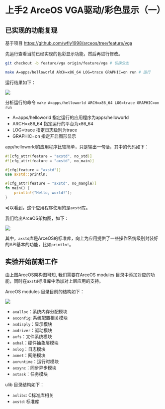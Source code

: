 # 上手2 ArceOS VGA驱动/彩色显示（一）

## 已实现的功能复现

基于项目 https://github.com/wfly1998/arceos/tree/feature/vga

先运行查看当前已经实现的色彩显示功能，然后再进行修改。

```bash
git checkout -b feature/vga origin/feature/vga # 切换分支

make A=apps/helloworld ARCH=x86_64 LOG=trace GRAPHIC=on run # 运行

```
运行结果如下：

![](./images/first_run_vga.png)

分析运行的命令 `make A=apps/helloworld ARCH=x86_64 LOG=trace GRAPHIC=on run`

- A=apps/helloworld 指定运行的应用程序为apps/helloworld
- ARCH=x86_64 指定运行的平台为x86_64
- LOG=trace 指定日志级别为trace
- GRAPHIC=on 指定开启图形显示

app/helloworld的应用程序比较简单，只是输出一句话，其中的代码如下：

```rust
#![cfg_attr(feature = "axstd", no_std)]
#![cfg_attr(feature = "axstd", no_main)]

#[cfg(feature = "axstd")]
use axstd::println;

#[cfg_attr(feature = "axstd", no_mangle)]
fn main() {
    println!("Hello, world!");
}
```

可以看到，这个应用程序使用的是`axstd`库。

我们给出ArceOS架构图，如下：

![](./images/ArceOS.svg)


其中，`axstd`库是ArceOS的标准库，向上为应用提供了一些操作系统级别封装好的API基本的功能，比如`println!`。

## 实验开始前期工作

由上图ArceOS架构图可知, 我们需要在ArceOS modules 目录中添加对应的功能，同时在`axstd`标准库中添加对上层应用的支持。

ArceOS modules 目录目前的结构如下：

![](./images/arceos-modules.png)

- `axalloc`：系统内存分配模块
- `axconfig`: 系统配置相关模块
- `axdisply`：显示模块
- `axdriver`：驱动模块
- `axfs`：文件系统模块
- `axhal`：硬件抽象层模块
- `axlog`：日志模块
- `axnet`：网络模块
- `axruntime`：运行时模块
- `axsync`：同步异步模块
- `axtask`：任务模块

ulib 目录结构如下：

- `axlibc`: C标准库相关
- `axstd`: 标准库